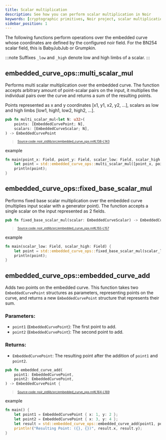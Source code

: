 ```yaml
---
title: Scalar multiplication
description: See how you can perform scalar multiplication in Noir
keywords: [cryptographic primitives, Noir project, scalar multiplication]
sidebar_position: 1
---
```



The following functions perform operations over the embedded curve whose coordinates are defined by the configured noir field.
For the BN254 scalar field, this is BabyJubJub or Grumpkin.

:::note
Suffixes `_low` and `_high` denote low and high limbs of a scalar.
:::

## embedded_curve_ops::multi_scalar_mul

Performs multi scalar multiplication over the embedded curve.
The function accepts arbitrary amount of point-scalar pairs on the input, it multiplies the individual pairs over
the curve and returns a sum of the resulting points.

Points represented as x and y coordinates [x1, y1, x2, y2, ...], scalars as low and high limbs [low1, high1, low2, high2, ...].

```rust title="multi_scalar_mul" showLineNumbers 
pub fn multi_scalar_mul<let N: u32>(
    points: [EmbeddedCurvePoint; N],
    scalars: [EmbeddedCurveScalar; N],
) -> EmbeddedCurvePoint
```
> <sup><sub><a href="https://github.com/noir-lang/noir/blob/master/noir_stdlib/src/embedded_curve_ops.nr#L138-L143" target="_blank" rel="noopener noreferrer">Source code: noir_stdlib/src/embedded_curve_ops.nr#L138-L143</a></sub></sup>


example

```rust
fn main(point_x: Field, point_y: Field, scalar_low: Field, scalar_high: Field) {
    let point = std::embedded_curve_ops::multi_scalar_mul([point_x, point_y], [scalar_low, scalar_high]);
    println(point);
}
```

## embedded_curve_ops::fixed_base_scalar_mul

Performs fixed base scalar multiplication over the embedded curve (multiplies input scalar with a generator point).
The function accepts a single scalar on the input represented as 2 fields.

```rust title="fixed_base_scalar_mul" showLineNumbers 
pub fn fixed_base_scalar_mul(scalar: EmbeddedCurveScalar) -> EmbeddedCurvePoint
```
> <sup><sub><a href="https://github.com/noir-lang/noir/blob/master/noir_stdlib/src/embedded_curve_ops.nr#L155-L157" target="_blank" rel="noopener noreferrer">Source code: noir_stdlib/src/embedded_curve_ops.nr#L155-L157</a></sub></sup>


example

```rust
fn main(scalar_low: Field, scalar_high: Field) {
    let point = std::embedded_curve_ops::fixed_base_scalar_mul(scalar_low, scalar_high);
    println(point);
}
```

## embedded_curve_ops::embedded_curve_add

Adds two points on the embedded curve.
This function takes two `EmbeddedCurvePoint` structures as parameters, representing points on the curve, and returns a new `EmbeddedCurvePoint` structure that represents their sum.

### Parameters:
- `point1` (`EmbeddedCurvePoint`): The first point to add.
- `point2` (`EmbeddedCurvePoint`): The second point to add.

### Returns:
- `EmbeddedCurvePoint`: The resulting point after the addition of `point1` and `point2`.

```rust title="embedded_curve_add" showLineNumbers 
pub fn embedded_curve_add(
    point1: EmbeddedCurvePoint,
    point2: EmbeddedCurvePoint,
) -> EmbeddedCurvePoint {
```
> <sup><sub><a href="https://github.com/noir-lang/noir/blob/master/noir_stdlib/src/embedded_curve_ops.nr#L164-L169" target="_blank" rel="noopener noreferrer">Source code: noir_stdlib/src/embedded_curve_ops.nr#L164-L169</a></sub></sup>


example

```rust
fn main() {
    let point1 = EmbeddedCurvePoint { x: 1, y: 2 };
    let point2 = EmbeddedCurvePoint { x: 3, y: 4 };
    let result = std::embedded_curve_ops::embedded_curve_add(point1, point2);
    println!("Resulting Point: ({}, {})", result.x, result.y);
}
```

<BlackBoxInfo to="../black_box_fns"/>
